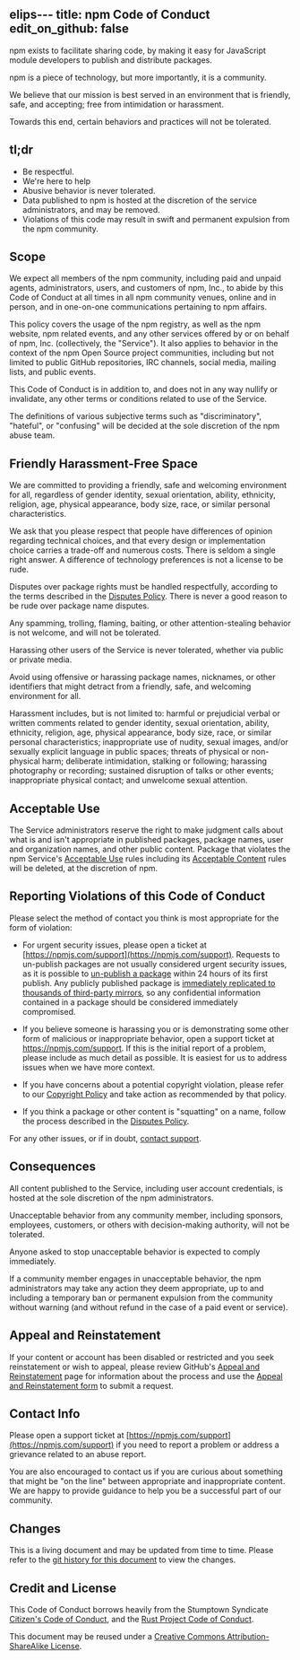 elips---
title: npm Code of Conduct
edit_on_github: false
---

npm exists to facilitate sharing code, by making it easy for JavaScript module developers to publish and distribute packages.

npm is a piece of technology, but more importantly, it is a community.

We believe that our mission is best served in an environment that is friendly, safe, and accepting; free from intimidation or harassment.

Towards this end, certain behaviors and practices will not be tolerated.

## tl;dr

- Be respectful.
- We're here to help
- Abusive behavior is never tolerated.
- Data published to npm is hosted at the discretion of the service administrators, and may be removed.
- Violations of this code may result in swift and permanent expulsion from the npm community.

## Scope

We expect all members of the npm community, including paid and unpaid agents, administrators, users, and customers of npm, Inc., to abide by this Code of Conduct at all times in all npm community venues, online and in person, and in one-on-one communications pertaining to npm affairs.

This policy covers the usage of the npm registry, as well as the npm website, npm related events, and any other services offered by or on behalf of npm, Inc. (collectively, the "Service"). It also applies to behavior in the context of the npm Open Source project communities, including but not limited to public GitHub repositories, IRC channels, social media, mailing lists, and public events.

This Code of Conduct is in addition to, and does not in any way nullify or invalidate, any other terms or conditions related to use of the Service.

The definitions of various subjective terms such as "discriminatory", "hateful", or "confusing" will be decided at the sole discretion of the npm abuse team.

## Friendly Harassment-Free Space

We are committed to providing a friendly, safe and welcoming environment for all, regardless of gender identity, sexual orientation, ability, ethnicity, religion, age, physical appearance, body size, race, or similar personal characteristics.

We ask that you please respect that people have differences of opinion regarding technical choices, and that every design or implementation choice carries a trade-off and numerous costs. There is seldom a single right answer. A difference of technology preferences is not a license to be rude.

Disputes over package rights must be handled respectfully, according to the terms described in the [Disputes Policy][disputes]. There is never a good reason to be rude over package name disputes.

Any spamming, trolling, flaming, baiting, or other attention-stealing behavior is not welcome, and will not be tolerated.

Harassing other users of the Service is never tolerated, whether via public or private media.

Avoid using offensive or harassing package names, nicknames, or other identifiers that might detract from a friendly, safe, and welcoming environment for all.

Harassment includes, but is not limited to: harmful or prejudicial verbal or written comments related to gender identity, sexual orientation, ability, ethnicity, religion, age, physical appearance, body size, race, or similar personal characteristics; inappropriate use of nudity, sexual images, and/or sexually explicit language in public spaces; threats of physical or non-physical harm; deliberate intimidation, stalking or following; harassing photography or recording; sustained disruption of talks or other events; inappropriate physical contact; and unwelcome sexual attention.

## Acceptable Use

The Service administrators reserve the right to make judgment calls about what is and isn't appropriate in published packages, package names, user and organization names, and other public content. Package that violates the npm Service's [Acceptable Use][acceptable-use] rules including its [Acceptable Content][acceptable-content] rules will be deleted, at the discretion of npm.

## Reporting Violations of this Code of Conduct

Please select the method of contact you think is most appropriate for the form of violation:

- For urgent security issues, please open a ticket at [https://npmjs.com/support](https://npmjs.com/support). Requests to un-publish packages are not usually considered urgent security issues, as it is possible to [un-publish a package][unpublish] within 24 hours of its first publish. Any publicly published package is [immediately replicated to thousands of third-party mirrors](http://blog.npmjs.org/post/101934969510/oh-no-i-accidentally-published-private-data-to), so any confidential information contained in a package should be considered immediately compromised.

- If you believe someone is harassing you or is demonstrating some other form of malicious or inappropriate behavior, open a support ticket at https://npmjs.com/support. If this is the initial report of a problem, please include as much detail as possible. It is easiest for us to address issues when we have more context.

- If you have concerns about a potential copyright violation, please refer to our [Copyright Policy][dmca] and take action as recommended by that policy.

- If you think a package or other content is "squatting" on a name, follow the process described in the [Disputes Policy][disputes].

For any other issues, or if in doubt, [contact support](https://npmjs.com/support).

## Consequences

All content published to the Service, including user account credentials, is hosted at the sole discretion of the npm administrators.

Unacceptable behavior from any community member, including sponsors, employees, customers, or others with decision-making authority, will not be tolerated.

Anyone asked to stop unacceptable behavior is expected to comply immediately.

If a community member engages in unacceptable behavior, the npm administrators may take any action they deem appropriate, up to and including a temporary ban or permanent expulsion from the community without warning (and without refund in the case of a paid event or service).

## Appeal and Reinstatement

If your content or account has been disabled or restricted and you seek reinstatement or wish to appeal, please review GitHub's [Appeal and Reinstatement](https://docs.github.com/en/site-policy/acceptable-use-policies/github-appeal-and-reinstatement) page for information about the process and use the [Appeal and Reinstatement form](https://support.github.com/contact/reinstatement) to submit a request.

## Contact Info

Please open a support ticket at [https://npmjs.com/support](https://npmjs.com/support) if you need to report a problem or address a grievance related to an abuse report.

You are also encouraged to contact us if you are curious about something that might be "on the line" between appropriate and inappropriate content. We are happy to provide guidance to help you be a successful part of our community.

## Changes

This is a living document and may be updated from time to time. Please refer to the [git history for this document](https://github.com/npm/documentation/blob/main/content/policies/conduct.mdx) to view the changes.

## Credit and License

This Code of Conduct borrows heavily from the Stumptown Syndicate [Citizen's Code of Conduct](http://citizencodeofconduct.org/), and the [Rust Project Code of Conduct](https://www.rust-lang.org/conduct.html).

This document may be reused under a [Creative Commons Attribution-ShareAlike License](https://creativecommons.org/licenses/by-sa/4.0/).

[disputes]: /policies/disputes
[acceptable-use]: /policies/open-source-terms#acceptable-use
[acceptable-content]: /policies/open-source-terms#acceptable-content
[unpublish]: /policies/unpublish
[dmca]: /policies/dmca
